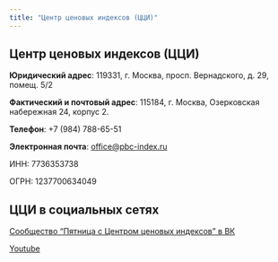 ```yaml
---
title: "Центр ценовых индексов (ЦЦИ)"
---
```


</p>

</p>

## Центр ценовых индексов (ЦЦИ)

**Юридический адрес**: 119331, г. Москва, просп. Вернадского, д. 29, помещ. 5/2

**Фактический и почтовый адрес**: 115184, г. Москва, Озерковская набережная 24, корпус 2.

**Телефон**: +7 (984) 788-65-51

**Электронная почта**: [office\@pbc-index.ru](mailto:office@pbc-index.ru)

ИНН: 7736353738

ОГРН: 1237700634049

## ЦЦИ в социальных сетях

[Сообщество "Пятница с Центром ценовых индексов" в ВК](https://vk.com/cci.friday)

[Youtube](https://www.youtube.com/@CCI.Friday)